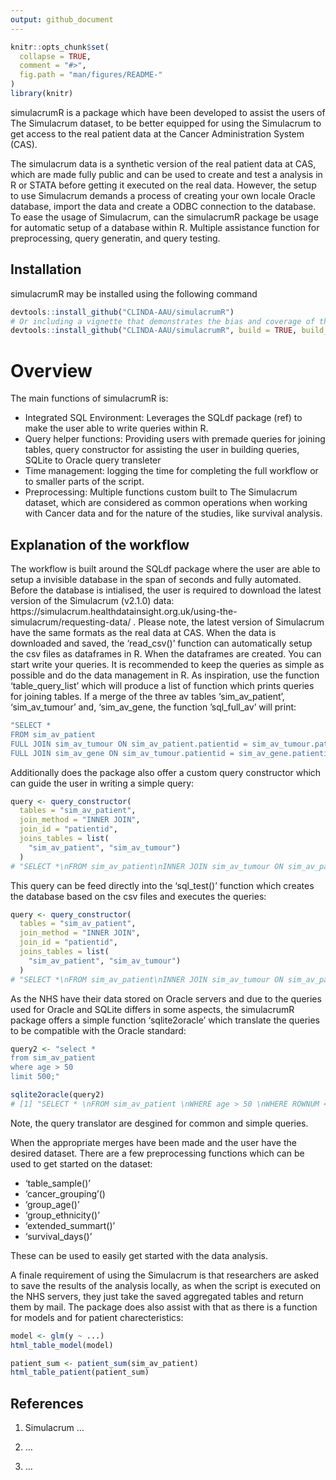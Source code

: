 ```yaml
---
output: github_document
---
```


<!-- README.md is generated from README.Rmd. Please edit that file -->

```r
knitr::opts_chunk$set(
  collapse = TRUE,
  comment = "#>",
  fig.path = "man/figures/README-"
)
library(knitr)
```

simulacrumR is a package which have been developed to assist the users of The Simulacrum dataset, to be better equipped for using the Simulacrum to get access to the real patient data at the Cancer Administration System (CAS). 

The simulacrum data is a synthetic version of the real patient data at CAS, which are made fully public and can be used to create and test a analysis in R or STATA before getting it executed on the real data. However, the setup to use Simulacrum demands a process of creating your own locale Oracle database, import the data and create a ODBC connection to the database. To ease the usage of Simulacrum, can the simulacrumR package be usage for automatic setup of a database within R. Multiple assistance function for preprocessing, query generatin, and query testing. 

## Installation
simulacrumR may be installed using the following command
```r
devtools::install_github("CLINDA-AAU/simulacrumR") 
# Or including a vignette that demonstrates the bias and coverage of the estimators
devtools::install_github("CLINDA-AAU/simulacrumR", build = TRUE, build_opts = c("--no-resave-data", "--no-manual")) ???????
```

# Overview
The main functions of simulacrumR is: 

- Integrated SQL Environment: Leverages the SQLdf package (ref) to make the user able to write queries within R.
- Query helper functions: Providing users with premade queries for joining tables, query constructor for assisting the user in building queries, SQLite to Oracle query transleter 
- Time management: logging the time for completing the full workflow or to smaller parts of the script. 
- Preprocessing: Multiple functions custom built to The Simulacrum dataset, which are considered as common operations when working with Cancer data and for the nature of the studies, like survival analysis. 


## Explanation of the workflow
The workflow is built around the SQLdf package where the user are able to setup a invisible database in the span of seconds and fully automated. Before the database is intialised, the user is required to download the latest version of the Simulacrum (v2.1.0) data: https://simulacrum.healthdatainsight.org.uk/using-the-simulacrum/requesting-data/ .
Please note, the latest version of Simulacrum have the same formats as the real data at CAS. 
When the data is downloaded and saved, the 'read_csv()' function can automatically setup the csv files as dataframes in R. When the dataframes are created. You can start write your queries. It is recommended to keep the queries as simple as possible and do the data management in R. As inspiration, use the function 'table_query_list' which will produce a list of function which prints queries for joining tables. If a merge of the three av tables 'sim_av_patient', 'sim_av_tumour' and, 'sim_av_gene, the function 'sql_full_av' will print: 

```r
"SELECT *
FROM sim_av_patient
FULL JOIN sim_av_tumour ON sim_av_patient.patientid = sim_av_tumour.patientid
FULL JOIN sim_av_gene ON sim_av_tumour.patientid = sim_av_gene.patientid;"
```

Additionally does the package also offer a custom query constructor which can guide the user in writing a simple query: 

```r
query <- query_constructor(
  tables = "sim_av_patient",
  join_method = "INNER JOIN",
  join_id = "patientid",
  joins_tables = list(
    "sim_av_patient", "sim_av_tumour")
  )
# "SELECT *\nFROM sim_av_patient\nINNER JOIN sim_av_tumour ON sim_av_patient.patientid = sim_av_tumour.patientid;"
```

This query can be feed directly into the 'sql_test()' function which creates the database based on the csv files and executes the queries: 

```r
query <- query_constructor(
  tables = "sim_av_patient",
  join_method = "INNER JOIN",
  join_id = "patientid",
  joins_tables = list(
    "sim_av_patient", "sim_av_tumour")
  )
# "SELECT *\nFROM sim_av_patient\nINNER JOIN sim_av_tumour ON sim_av_patient.patientid = sim_av_tumour.patientid;"
```

As the NHS have their data stored on Oracle servers and due to the queries used for Oracle and SQLite differs in some aspects, the simulacrumR package offers a simple function 'sqlite2oracle' which translate the queries to be compatible with the Oracle standard:
```r
query2 <- "select *
from sim_av_patient
where age > 50
limit 500;"

sqlite2oracle(query2)
# [1] "SELECT * \nFROM sim_av_patient \nWHERE age > 50 \nWHERE ROWNUM <= 500;"

```

Note, the query translator are desgined for common and simple queries.

When the appropriate merges have been made and the user have the desired dataset. There are a few preprocessing functions which can be used to get started on the dataset: 

- 'table_sample()'
- 'cancer_grouping'()
- 'group_age()'
- 'group_ethnicity()'
- 'extended_summart()'
- 'survival_days()'

These can be used to easily get started with the data analysis. 

A finale requirement of using the Simulacrum is that researchers are asked to save the results of the analysis locally, as when the script is executed on the NHS servers, they just take the saved aggregated tables and return them by mail. The package does also assist with that as there is a function for models and for patient charecteristics: 

```r
model <- glm(y ~ ...)
html_table_model(model)

patient_sum <- patient_sum(sim_av_patient)
html_table_patient(patient_sum)
```



## References

1. Simulacrum ... 

2. ... 

3. ...